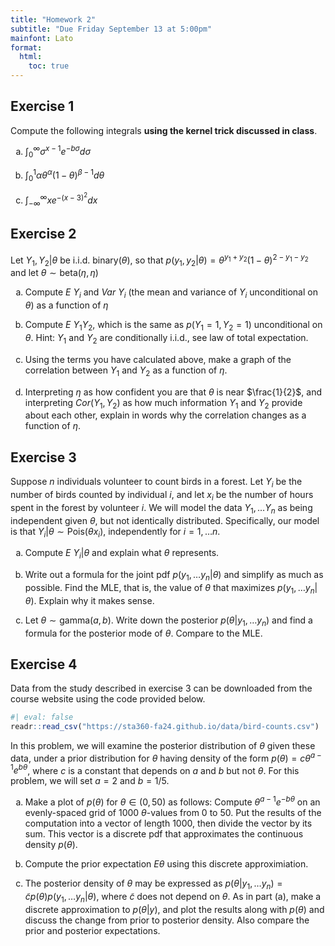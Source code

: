 ```yaml
---
title: "Homework 2"
subtitle: "Due Friday September 13 at 5:00pm"
mainfont: Lato
format: 
  html:
    toc: true
---
```



## Exercise 1

Compute the following integrals **using the kernel trick discussed in class**.

a. $\int_{0}^{\infty} \sigma^{x-1} e^{-b \sigma} d\sigma$

b. $\int_{0}^1 \alpha \theta^{\alpha} (1 - \theta)^{\beta - 1} d\theta$

c. $\int_{-\infty}^\infty x e^{-(x-3)^2} dx$


## Exercise 2

Let $Y_1, Y_2 | \theta$ be i.i.d. binary($\theta$), so that $p(y_1, y_2 | \theta) = \theta ^{y_1 + y_2} (1- \theta) ^{2 - y_1 - y_2}$ and let $\theta \sim \text{beta}(\eta, \eta)$

a. Compute $E~Y_i$ and $Var~Y_i$ (the mean and variance of $Y_i$ unconditional on $\theta$) as a function of $\eta$

b. Compute $E~Y_1 Y_2$, which is the same as $p(Y_1 = 1, Y_2 = 1)$ unconditional on $\theta$. Hint: $Y_1$ and $Y_2$ are conditionally i.i.d., see law of total expectation.

c. Using the terms you have calculated above, make a graph of the correlation between $Y_1$ and $Y_2$ as a function of $\eta$.

d. Interpreting $\eta$ as how confident you are that $\theta$ is near $\frac{1}{2}$, and interpreting $Cor(Y_1, Y_2)$ as how much information $Y_1$ and $Y_2$ provide about each other, explain in words why the correlation changes as a function of $\eta$.

## Exercise 3

Suppose $n$ individuals volunteer to count birds in a forest. Let $Y_i$ be the number of birds counted by individual $i$, and let $x_i$ be the number of hours spent in the forest by volunteer $i$. We will model the data $Y_1, \ldots Y_n$ as being independent given $\theta$, but not identically distributed. Specifically, our model is that $Y_i | \theta \sim \text{Pois}(\theta x_i)$, independently for $i = 1, \ldots n$.

a. Compute $E~Y_i | \theta$ and explain what $\theta$ represents.

b. Write out a formula for the joint pdf $p(y_1, \ldots y_n |\theta)$ and simplify as much as possible. Find the MLE, that is, the value of $\theta$ that maximizes $p(y_1, \ldots y_n | \theta)$. Explain why it makes sense.

c. Let $\theta \sim \text{gamma}(a, b)$. Write down the posterior $p(\theta | y_1,\ldots y_n)$ and find a formula for the posterior mode of $\theta$. Compare to the MLE.

## Exercise 4

Data from the study described in exercise 3 can be downloaded from the course website using the code provided below.

```r
#| eval: false
readr::read_csv("https://sta360-fa24.github.io/data/bird-counts.csv")
```


In this problem, we will examine the posterior distribution of $\theta$ given these data, under a prior distribution for $\theta$ having density of the form $p(\theta) = c \theta^{a-1} e^{b\theta}$, where $c$ is a constant that depends on $a$ and $b$ but not $\theta$. For this problem, we will set $a = 2$ and $b = 1/5$. 

a. Make a plot of $p(\theta)$ for $\theta \in (0, 50)$ as follows: Compute $\theta^{a -1} e^{-b\theta}$ on an evenly-spaced grid of 1000 $\theta$-values from 0 to 50. Put the results of the computation into a vector of length 1000, then divide the vector by its sum. This vector is a discrete pdf that approximates the continuous density $p(\theta)$.

b. Compute the prior expectation $E \theta$ using this discrete approximiation. 

c. The posterior density of $\theta$ may be expressed as $p(\theta | y_1, \ldots y_n) = \tilde{c} p(\theta) p(y_1, \ldots y_n | \theta)$, where $\tilde{c}$ does not depend on $\theta$. As in part (a), make a discrete approximation to $p(\theta | y)$, and plot the results along with $p(\theta)$ and discuss the change from prior to posterior density. Also compare the prior and posterior expectations.

<!-- ## Exercise 4 -->

<!-- Let $\theta_1$ be the prevalence of a rare allele among people with Alzheimer's disease, and let $\theta_2$ be the prevalence among people without the disease. To estimate $\theta_1$ and $\theta_2$, a sample of $n_1 = 19$ Alzheimer's patients and $n_2 = 176$ control subjects are genotyped for the presence of the allele. Let $Y_1$ and $Y_2$ be the number of people in the two samples who have the allele. We will model $Y_1$ and $Y_2$ as independent with $Y_1 | \theta_1 \sim \text{binomial}(n_1, \theta_1)$ and $Y_2 | \theta_2 \sim \text{binomial}(n_2, \theta_2)$. Prior studies suggest that $\theta_2 \sim \text{beta}(2, 30)$ is a reasonable prior distribution for $\theta_2$. For now, we will use the same prior distribution for $\theta_1$. The study is performed and the data are that $Y_1 = 1$ and $Y_2 = 16$.  -->

<!-- a. State the posterior distributions of $\theta_1$ and $\theta_2$. Plot the posterior densities together on a single graph with the prior density, and compare all three curves with words. -->

<!-- b. Compute the posterior mean and a 95% posterior interval for each of $\theta_1$ and $\theta_2$. -->

<!-- c. With a picture, with words, or mathematically, try to describe different kind of joint prior distribution for $\theta_1$ and $\theta_2$ that represents the $\theta_1$ and $\theta_2$ are close to each other, but highly uncertain. -->